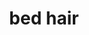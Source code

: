 ---
layout: '@layouts/ProjectDetails.astro'
title: bed hair
slug: bed-hair
description:

# Status
# -------------------
type: open-source
status: released
releaseDate: "2022-03-17"
artwork: true
# order:

# Project
# -------------------
project: single
artist: ghstng
featured: []
team: ['ghstng', 'TC']

# Progress
# -------------------
progress:
  songwriting:
    lyrics: ['ghstng']
    melody: ['ghstng']
  vocals:
    lead: ['ghstng']
    background: ['ghstng']
  production: 
    producer: ['ghstng','TC']
    electricGuitar: ['TC']
  engineering:
    mix: ['ghstng']
    master: ['ghstng']

# Audio
# -------------------
# songs:
#   - name: 
#     artist: 
#     file: 
#     date: 

# Files
# -------------------
filesProjecturl: 
files:
  - name: Final
    date: 
    url: https://drive.google.com/drive/folders/1XQUlrnhvLRHQta7cMr9uly_aEfM0tWjg?usp=sharing
    type: stems

# Media
# -------------------
# media:
#   - name: 
#     date: 
#     url: 
#     type:

# Release
# -------------------
spotifyUri: "69lyH09ICTQ6Z7joDsXjzl"
spotify: "https://open.spotify.com/track/69lyH09ICTQ6Z7joDsXjzl?si=bbf387110edd46d6"
appleMusic: "https://music.apple.com/us/album/bed-hair/1614954659?i=1614954660"
youtubeMusic: "https://music.youtube.com/watch?v=o-jbn4ntxZo&feature=share"
# pandora:
# tidal:
# soundcloud:
# iHeartRadio:
# Release
---